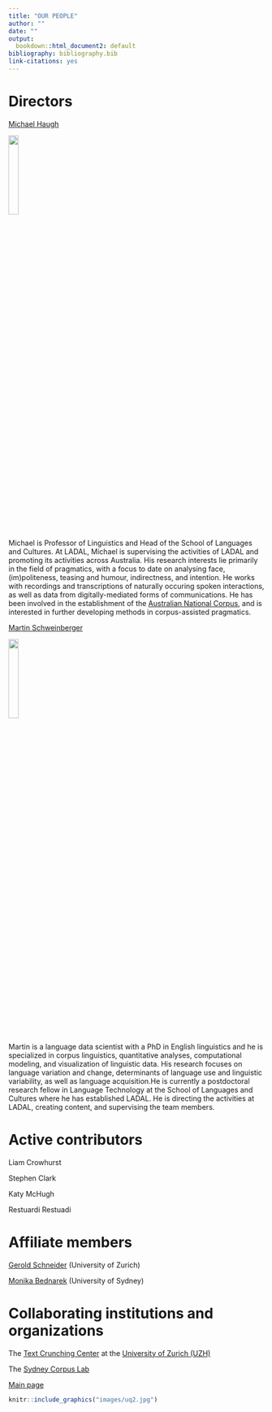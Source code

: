 ```yaml
---
title: "OUR PEOPLE"
author: ""
date: ""
output:
  bookdown::html_document2: default
bibliography: bibliography.bib
link-citations: yes
---
```


# Directors{-}

[Michael Haugh ](https://languages-cultures.uq.edu.au/profile/1498/michael-haugh)

![](images/michaelhaugh.jpeg){width=20%} 

Michael is Professor of Linguistics and Head of the School of Languages and Cultures. At LADAL, Michael is supervising the activities of LADAL and promoting its activities across Australia. His research interests lie primarily in the field of pragmatics, with a focus to date on analysing face, (im)politeness, teasing and humour, indirectness, and intention. He works with recordings and transcriptions of naturally occuring spoken interactions, as well as data from digitally-mediated forms of communications. He has been involved in the establishment of the [Australian National Corpus](http://www.ausnc.org.au), and is interested in further developing methods in corpus-assisted pragmatics.


[Martin Schweinberger](https://languages-cultures.uq.edu.au/profile/4295/martin-schweinberger)

![](images/martinschweinberger.jpeg){width=20%}

Martin is a language data scientist with a PhD in English linguistics and he is specialized in corpus linguistics, quantitative analyses, computational modeling, and visualization of linguistic data. His research focuses on language variation and change, determinants of language use and linguistic variability, as well as language acquisition.He is currently a postdoctoral research fellow in Language Technology at the School of Languages and Cultures where he has established LADAL. He is directing the activities at LADAL, creating content, and supervising the team members.


# Active contributors{-}

Liam Crowhurst

Stephen Clark

Katy McHugh

Restuardi Restuadi

# Affiliate members{-}

[Gerold Schneider](https://www.cl.uzh.ch/de/people/team/compling/gschneid.html) (University of Zurich)

[Monika Bednarek](https://www.sydney.edu.au/arts/about/our-people/academic-staff/monika-bednarek.html) (University of Sydney)

# Collaborating institutions and organizations{-}

The [Text Crunching Center](https://www.cl.uzh.ch/en/TCC.html) at the [University of Zurich (UZH)](https://www.uzh.ch/en.html)

The [Sydney Corpus Lab](https://sydneycorpuslab.com/)

[Main page](https://slcladal.github.io/index.html)

```r
knitr::include_graphics("images/uq2.jpg")
```
